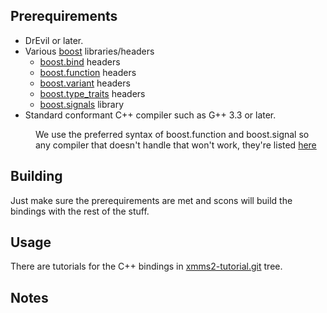 == Prerequirements ==

* DrEvil or later.
* Various [http://www.boost.org boost] libraries/headers
** [http://www.boost.org/libs/bind/bind.html boost.bind] headers
** [http://www.boost.org/libs/function/index.html boost.function] headers
** [http://www.boost.org/libs/variant/index.html boost.variant] headers
** [http://www.boost.org/libs/type_traits/index.html boost.type_traits] headers
** [http://www.boost.org/libs/signals/index.html boost.signals] library
* Standard conformant C++ compiler such as G++ 3.3 or later.
: We use the preferred syntax of boost.function and boost.signal so any compiler that doesn't handle that won't work, they're listed [http://www.boost.org/doc/html/signals/tutorial.html#id2731333 here]

== Building ==

Just make sure the prerequirements are met and scons will build the bindings with the rest of the stuff.

== Usage ==

There are tutorials for the C++ bindings in [http://git.xmms.se/?p=xmms2-tutorial.git;a=tree;f=c%2B%2B xmms2-tutorial.git] tree.

== Notes ==

{{Bug|845}}